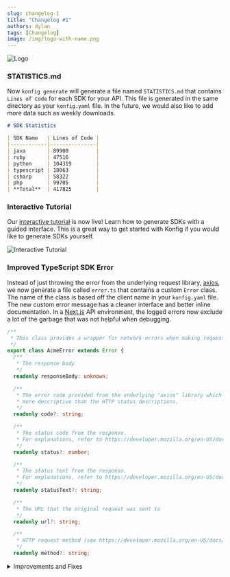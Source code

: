 ```yaml
---
slug: changelog-1
title: "Changelog #1"
authors: dylan
tags: [Changelog]
image: /img/logo-with-name.png
---
```


![Logo](/img/logo-with-name.png)

### STATISTICS.md

Now `konfig generate` will generate a file named `STATISTICS.md` that contains
`Lines of Code` for each SDK for your API. This file is generated in the same
directory as your `konfig.yaml` file. In the future, we would also like to add
more data such as weekly downloads.

```markdown STATISTICS.md
# SDK Statistics

| SDK Name   | Lines of Code |
|------------|---------------|
| java       | 89900         |
| ruby       | 47516         |
| python     | 104319        |
| typescript | 18063         |
| csharp     | 58322         |
| php        | 99705         |
| **Total**  | 417825        |
```

### Interactive Tutorial

Our [interactive tutorial](/interactive-tutorial) is now live! Learn how to
generate SDKs with a guided interface. This is a great way to get started with
Konfig if you would like to generate SDKs yourself.

![Interactive Tutorial](/img/interactive-tutorial.png)

### Improved TypeScript SDK Error

Instead of just throwing the error from the underlying request library,
[axios](https://www.npmjs.com/package/axios), we now generate a file called
`error.ts` that contains a custom `Error` class. The name of the class is based
off the client name in your `konfig.yaml` file.  The new custom error message
has a cleaner interface and better inline documentation. In a
[Next.js](https://nextjs.org/) API environment, the logged errors now exclude a
lot of the garbage that was not helpful when debugging.

```typescript error.ts
/**
 * This class provides a wrapper for network errors when making requests to OpenAPI Petstore
 */
export class AcmeError extends Error {
  /**
   * The response body
   */
  readonly responseBody: unknown;

  /**
   * The error code provided from the underlying "axios" library which can be
   * more descriptive than the HTTP status descriptions.
   */
  readonly code?: string;

  /**
   * The status code from the response.
   * For explanations, refer to https://developer.mozilla.org/en-US/docs/Web/HTTP/Status
   */
  readonly status?: number;

  /**
   * The status text from the response.
   * For explanations, refer to https://developer.mozilla.org/en-US/docs/Web/HTTP/Status
   */
  readonly statusText?: string;

  /**
   * The URL that the original request was sent to
   */
  readonly url?: string;

  /**
   * HTTP request method (see https://developer.mozilla.org/en-US/docs/Web/HTTP/Methods)
   */
  readonly method?: string;
```

<details>
<summary>Improvements and Fixes</summary>
 - GitLab support for Java SDK
 - Streaming support in TypeScript SDK for Node.js environments
 - Improved class hierarchy in TypeScript SDK to allow for custom classes to call generated methods
 - Improved class hierarchy in Java SDK to allow for custom classes to call generated methods
 - Fixed bug in Python SDK when circular dependency was present in OpenAPI spec
</details>